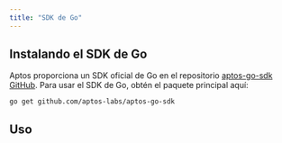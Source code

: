 ```yaml
---
title: "SDK de Go"
---
```



## Instalando el SDK de Go

Aptos proporciona un SDK oficial de Go en
el repositorio [aptos-go-sdk GitHub](https://github.com/aptos-labs/aptos-go-sdk).
Para usar el SDK de Go, obtén el paquete principal aquí:

```shellscript
go get github.com/aptos-labs/aptos-go-sdk
```

## Uso

<CardGrid>
  <LinkCard href="/build/sdks/go-sdk/fetch-data-via-sdk" title="Obteniendo Datos" description="Aprende cómo obtener datos con el SDK de Go" />

  <LinkCard href="/build/sdks/go-sdk/building-transactions" title="Enviando Transacciones" description="Aprende cómo enviar transacciones con el SDK de Go" />

  <LinkCard href="/build/sdks/go-sdk/go-examples" title="Ejemplos" description="Explora ejemplos de Go proporcionados en el SDK" />
</CardGrid>
